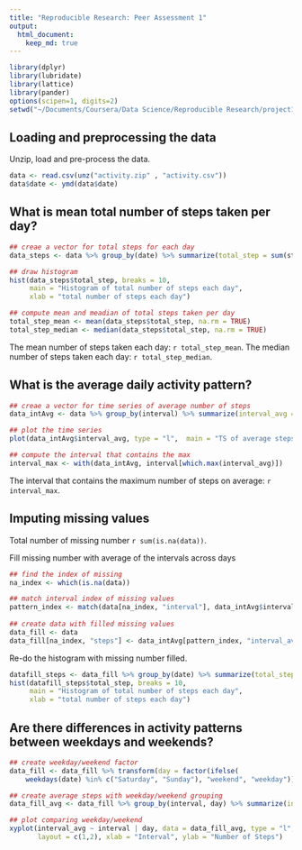 ```yaml
---
title: "Reproducible Research: Peer Assessment 1"
output: 
  html_document:
    keep_md: true
---
```

```r
library(dplyr)
library(lubridate)
library(lattice)
library(pander)
options(scipen=1, digits=2)
setwd("~/Documents/Coursera/Data Science/Reproducible Research/project1/RepData_PeerAssessment1")
```
## Loading and preprocessing the data
Unzip, load and pre-process the data.

```r
data <- read.csv(unz("activity.zip" , "activity.csv"))
data$date <- ymd(data$date)
```

## What is mean total number of steps taken per day?

```r
## creae a vector for total steps for each day
data_steps <- data %>% group_by(date) %>% summarize(total_step = sum(steps, na.rm = TRUE))

## draw histogram
hist(data_steps$total_step, breaks = 10, 
     main = "Histogram of total number of steps each day", 
     xlab = "total number of steps each day")

## compute mean and meadian of total steps taken per day
total_step_mean <- mean(data_steps$total_step, na.rm = TRUE)
total_step_median <- median(data_steps$total_step, na.rm = TRUE)
```
The mean number of steps taken each day: `r total_step_mean`.
The median number of steps taken each day: `r total_step_median`.

## What is the average daily activity pattern?
```r
## creae a vector for time series of average number of steps
data_intAvg <- data %>% group_by(interval) %>% summarize(interval_avg = mean(steps, na.rm = TRUE))

## plot the time series
plot(data_intAvg$interval_avg, type = "l",  main = "TS of average steps taken per interval")

## compute the interval that contains the max 
interval_max <- with(data_intAvg, interval[which.max(interval_avg)])
```
The interval that contains the maximum number of steps on average: `r interval_max`.

## Imputing missing values
Total number of missing number `r sum(is.na(data))`.

Fill missing number with average of the intervals across days

```r
## find the index of missing 
na_index <- which(is.na(data)) 

## match interval index of missing values
pattern_index <- match(data[na_index, "interval"], data_intAvg$interval) 
                                                                    
## create data with filled missing values
data_fill <- data
data_fill[na_index, "steps"] <- data_intAvg[pattern_index, "interval_avg"]
```

Re-do the histogram with missing number filled.
```r
datafill_steps <- data_fill %>% group_by(date) %>% summarize(total_step = sum(steps, na.rm = TRUE))
hist(datafill_steps$total_step, breaks = 10, 
     main = "Histogram of total number of steps each day", 
     xlab = "total number of steps each day")
```

## Are there differences in activity patterns between weekdays and weekends?
```r
## create weekday/weekend factor
data_fill <- data_fill %>% transform(day = factor(ifelse(
    weekdays(date) %in% c("Saturday", "Sunday"), "weekend", "weekday")))

## create average steps with weekday/weekend grouping
data_fill_avg <- data_fill %>% group_by(interval, day) %>% summarize(interval_avg = mean(steps, na.rm = TRUE))

## plot comparing weekday/weekend
xyplot(interval_avg ~ interval | day, data = data_fill_avg, type = "l", 
       layout = c(1,2), xlab = "Interval", ylab = "Number of Steps")
```